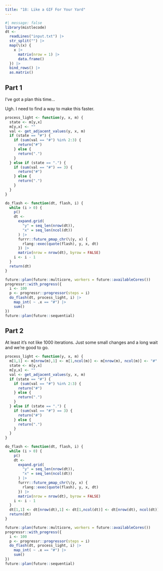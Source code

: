 ```yaml
---
title: "18: Like a GIF For Your Yard"
---
```


```r
#| message: false
library(mistlecode)
dt <-
  readLines("input.txt") |>
  str_split("") |>
  map(\(x) {
    x |>
      matrix(nrow = 1) |>
      data.frame() 
  }) |>
  bind_rows() |>
  as.matrix()
```

## Part 1

I've got a plan this time...

Ugh. I need to find a way to make this faster.

```r
process_light <- function(y, x, m) {
  state <- m[y,x]
  m[y,x] <- ""
  val <- get_adjacent_values(y, x, m)
  if (state == "#") {
    if (sum(val == "#") %in% 2:3) {
      return("#")
    } else {
      return(".")
    }
  } else if (state == ".") {
    if (sum(val == "#") == 3) {
      return("#")
    } else {
      return(".")
    }
  }
}

do_flash <- function(dt, flash, i) {
  while (i > 0) {
    p()
    dt <- 
      expand.grid(
        "y" = seq_len(nrow(dt)),
        "x" = seq_len(ncol(dt))
      ) |>
      furrr::future_pmap_chr(\(y, x) {
        rlang::exec(quote(flash), y, x, dt)
      }) |>
      matrix(nrow = nrow(dt), byrow = FALSE)
    i <- i - 1
  }
  return(dt)
}

future::plan(future::multicore, workers = future::availableCores())
progressr::with_progress({
  i <- 100
  p <- progressr::progressor(steps = i)
  do_flash(dt, process_light, i) |>
    map_int( ~ .x == "#") |>
    sum()
})
future::plan(future::sequential)
```

## Part 2

At least it's not like 1000 iterations. Just some small changes and a long wait and we're good to go.

```r
process_light <- function(y, x, m) {
  m[1,1] <- m[nrow(m),1] <- m[1,ncol(m)] <- m[nrow(m), ncol(m)] <- "#"
  state <- m[y,x]
  m[y,x] <- ""
  val <- get_adjacent_values(y, x, m)
  if (state == "#") {
    if (sum(val == "#") %in% 2:3) {
      return("#")
    } else {
      return(".")
    }
  } else if (state == ".") {
    if (sum(val == "#") == 3) {
      return("#")
    } else {
      return(".")
    }
  }
}

do_flash <- function(dt, flash, i) {
  while (i > 0) {
    p()
    dt <- 
      expand.grid(
        "y" = seq_len(nrow(dt)),
        "x" = seq_len(ncol(dt))
      ) |>
      furrr::future_pmap_chr(\(y, x) {
        rlang::exec(quote(flash), y, x, dt)
      }) |>
      matrix(nrow = nrow(dt), byrow = FALSE)
    i <- i - 1
  }
  dt[1,1] <- dt[nrow(dt),1] <- dt[1,ncol(dt)] <- dt[nrow(dt), ncol(dt)] <- "#"
  return(dt)
}

future::plan(future::multicore, workers = future::availableCores())
progressr::with_progress({
  i <- 100
  p <- progressr::progressor(steps = i)
  do_flash(dt, process_light, i) |>
    map_int( ~ .x == "#") |>
    sum()
})
future::plan(future::sequential)
```

